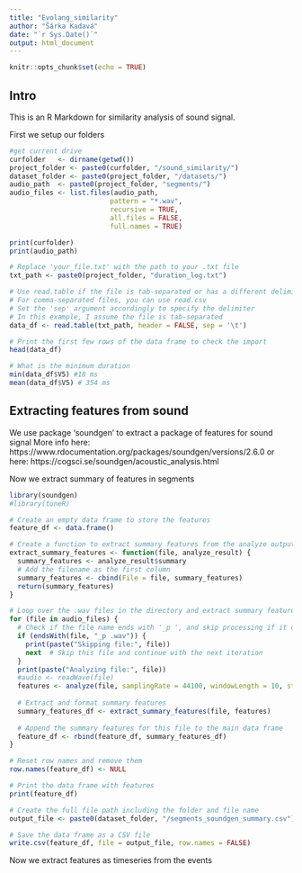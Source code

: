 ```yaml
---
title: "Evolang_similarity"
author: "Šárka Kadavá"
date: "`r Sys.Date()`"
output: html_document
---
```


```r
knitr::opts_chunk$set(echo = TRUE)
```

## Intro

This is an R Markdown for similarity analysis of sound signal.

First we setup our folders

```r

#get current drive
curfolder   <- dirname(getwd())
project_folder <- paste0(curfolder, "/sound_similarity/")
dataset_folder <- paste0(project_folder, "/datasets/")
audio_path  <- paste0(project_folder, "segments/")
audio_files <- list.files(audio_path,
                         pattern = "*.wav",
                         recursive = TRUE,
                         all.files = FALSE,
                         full.names = TRUE)

print(curfolder)
print(audio_path)
```
```r

# Replace 'your_file.txt' with the path to your .txt file
txt_path <- paste0(project_folder, "duration_log.txt")

# Use read.table if the file is tab-separated or has a different delimiter
# For comma-separated files, you can use read.csv
# Set the 'sep' argument accordingly to specify the delimiter
# In this example, I assume the file is tab-separated
data_df <- read.table(txt_path, header = FALSE, sep = '\t')

# Print the first few rows of the data frame to check the import
head(data_df)

# What is the minimum duration
min(data_df$V5) #18 ms
mean(data_df$V5) # 354 ms


```



## Extracting features from sound

We use package 'soundgen' to extract a package of features for sound signal
More info here: https://www.rdocumentation.org/packages/soundgen/versions/2.6.0 or here: https://cogsci.se/soundgen/acoustic_analysis.html


Now we extract summary of features in segments
```r

library(soundgen)
#library(tuneR)

# Create an empty data frame to store the features
feature_df <- data.frame()

# Create a function to extract summary features from the analyze output
extract_summary_features <- function(file, analyze_result) {
  summary_features <- analyze_result$summary
  # Add the filename as the first column
  summary_features <- cbind(File = file, summary_features)
  return(summary_features)
}

# Loop over the .wav files in the directory and extract summary features
for (file in audio_files) {
  # Check if the file name ends with '_p ', and skip processing if it does
  if (endsWith(file, "_p .wav")) {
    print(paste("Skipping file:", file))
    next  # Skip this file and continue with the next iteration
  }
  print(paste("Analyzing file:", file))
  #audio <- readWave(file)
  features <- analyze(file, samplingRate = 44100, windowLength = 10, step = 5)
  
  # Extract and format summary features
  summary_features_df <- extract_summary_features(file, features)
  
  # Append the summary features for this file to the main data frame
  feature_df <- rbind(feature_df, summary_features_df)
}

# Reset row names and remove them
row.names(feature_df) <- NULL

# Print the data frame with features
print(feature_df)

# Create the full file path including the folder and file name
output_file <- paste0(dataset_folder, "/segments_soundgen_summary.csv")

# Save the data frame as a CSV file
write.csv(feature_df, file = output_file, row.names = FALSE)
```

Now we extract features as timeseries from the events
```r



```




